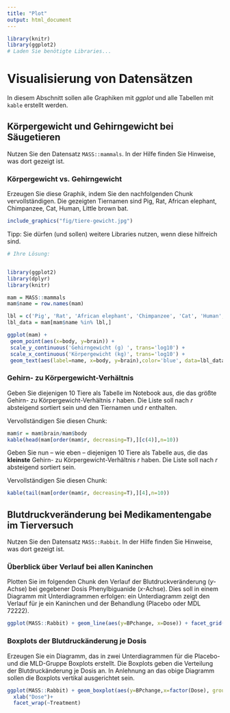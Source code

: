 ```yaml
---
title: "Plot"
output: html_document
---
```


```r
library(knitr)
library(ggplot2)
# Laden Sie benötigte Libraries...
```

# Visualisierung von Datensätzen

In diesem Abschnitt sollen alle Graphiken mit *ggplot* und alle Tabellen mit `kable` erstellt werden.

## Körpergewicht und Gehirngewicht bei Säugetieren

Nutzen Sie den Datensatz `MASS::mammals`. In der Hilfe finden Sie Hinweise, was dort gezeigt ist.

### Körpergewicht vs. Gehirngewicht

Erzeugen Sie diese Graphik, indem Sie den nachfolgenden Chunk vervollständigen. Die gezeigten Tiernamen sind Pig, Rat, African elephant, Chimpanzee, Cat, Human, Little brown bat.

```r
include_graphics("fig/tiere-gewicht.jpg")
```

Tipp: Sie dürfen (und sollen) weitere Libraries nutzen, wenn diese hilfreich sind.

```r
# Ihre Lösung:


library(ggplot2)
library(dplyr)
library(knitr)

mam = MASS::mammals
mam$name = row.names(mam)

lbl = c('Pig', 'Rat', 'African elephant', 'Chimpanzee', 'Cat', 'Human', 'Little brown bat')
lbl_data = mam[mam$name %in% lbl,]

ggplot(mam) +
 geom_point(aes(x=body, y=brain)) +
 scale_y_continuous('Gehirngewicht (g) ', trans='log10') +
 scale_x_continuous('Körpergewicht (kg)', trans='log10') +
 geom_text(aes(label=name, x=body, y=brain),color='blue', data=lbl_data)
```

### Gehirn- zu Körpergewicht-Verhältnis

Geben Sie diejenigen 10 Tiere als Tabelle im Notebook aus, die das größte Gehirn- zu Körpergewicht-Verhältnis $r$ haben. Die Liste soll nach $r$ absteigend sortiert sein und den Tiernamen und $r$ enthalten.

Vervollständigen Sie diesen Chunk:

```r

mam$r = mam$brain/mam$body
kable(head(mam[order(mam$r, decreasing=T),][c(4)],n=10))
```

Geben Sie nun -- wie eben -- diejenigen 10 Tiere als Tabelle aus, die das **kleinste** Gehirn- zu Körpergewicht-Verhältnis $r$ haben. Die Liste soll nach $r$ absteigend sortiert sein.

Vervollständigen Sie diesen Chunk:

```r
kable(tail(mam[order(mam$r, decreasing=T),][4],n=10))
```

## Blutdruckveränderung bei Medikamentengabe im Tierversuch

Nutzen Sie den Datensatz `MASS::Rabbit`. In der Hilfe finden Sie Hinweise, was dort gezeigt ist.

### Überblick über Verlauf bei allen Kaninchen

Plotten Sie im folgenden Chunk den Verlauf der Blutdruckveränderung (*y*-Achse) bei gegebener Dosis Phenylbiguanide (*x*-Achse). Dies soll in einem Diagramm mit Unterdiagrammen erfolgen: ein Unterdiagramm zeigt den Verlauf für je ein Kaninchen und der Behandlung (Placebo oder MDL 72222).

```r

ggplot(MASS::Rabbit) + geom_line(aes(y=BPchange, x=Dose)) + facet_grid( Treatment~Animal)

```

### Boxplots der Blutdruckänderung je Dosis

Erzeugen Sie ein Diagramm, das in zwei Unterdiagrammen für die Placebo- und die MLD-Gruppe Boxplots erstellt. Die Boxplots geben die Verteilung der Blutdruckänderung je Dosis an. In Anlehnung an das obige Diagramm sollen die Boxplots vertikal ausgerichtet sein.

```r
ggplot(MASS::Rabbit) + geom_boxplot(aes(y=BPchange,x=factor(Dose), group=Dose)) +
  xlab("Dose")+
  facet_wrap(~Treatment)
```
